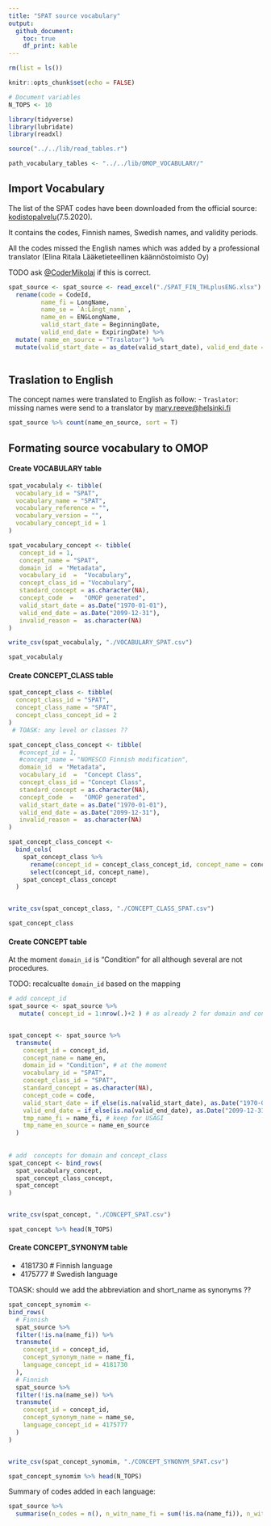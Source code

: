 ```yaml
---
title: "SPAT source vocabulary"
output:
  github_document:
    toc: true
    df_print: kable
---
```


```r
rm(list = ls())

knitr::opts_chunk$set(echo = FALSE)

# Document variables 
N_TOPS <- 10

library(tidyverse)
library(lubridate)
library(readxl)

source("../../lib/read_tables.r")

path_vocabulary_tables <- "../../lib/OMOP_VOCABULARY/"

```

## Import Vocabulary
The list of the SPAT codes have been downloaded from the official
source:
[kodistopalvelu](https://91.202.112.142/codeserver/pages/classification-view-page.xhtml?classificationKey=393&versionKey=471)(7.5.2020).

It contains the codes, Finnish names, Swedish names, and validity periods. 

All the codes missed the English names which was added by a professional translator (Elina Ritala Lääketieteellinen käännöstoimisto Oy)

TODO ask  [\@CoderMikolaj](github.com/CoderMikolaj) if this is correct. 

```r
spat_source <- spat_source <- read_excel("./SPAT_FIN_THLplusENG.xlsx") %>%  
  rename(code = CodeId, 
         name_fi = LongName,
         name_se = `A:Långt_namn`, 
         name_en = ENGLongName, 
         valid_start_date = BeginningDate, 
         valid_end_date = ExpiringDate) %>% 
  mutate( name_en_source = "Traslator") %>% 
  mutate(valid_start_date = as_date(valid_start_date), valid_end_date = as_date(valid_end_date))
 
```


## Traslation to English 
The concept names were translated to English as follow: 
- `Traslator`: missing names were send to a translator by <mary.reeve@helsinki.fi>

```r
spat_source %>% count(name_en_source, sort = T)
```

## Formating source vocabulary to OMOP

#### Create VOCABULARY table
```r
spat_vocabulaly <- tibble(
  vocabulary_id = "SPAT", 
  vocabulary_name = "SPAT",
  vocabulary_reference = "", 
  vocabulary_version = "", 
  vocabulary_concept_id = 1
)

spat_vocabulary_concept <- tibble(
   concept_id = 1,                                                                
   concept_name = "SPAT",
   domain_id  = "Metadata",                                                            
   vocabulary_id  =  "Vocabulary",                                                             
   concept_class_id = "Vocabulary",                                                             
   standard_concept = as.character(NA),                                                                      
   concept_code  =   "OMOP generated",                                                         
   valid_start_date = as.Date("1970-01-01"),                                                                     
   valid_end_date = as.Date("2099-12-31"),                                                                  
   invalid_reason =  as.character(NA)   
)

write_csv(spat_vocabulaly, "./VOCABULARY_SPAT.csv")

spat_vocabulaly
```

#### Create CONCEPT_CLASS table
```r
spat_concept_class <- tibble(
  concept_class_id = "SPAT", 
  concept_class_name = "SPAT",
  concept_class_concept_id = 2
) 
 # TOASK: any level or classes ??

spat_concept_class_concept <- tibble(
   #concept_id = 1,                                                                
   #concept_name = "NOMESCO Finnish modification",
   domain_id  = "Metadata",                                                            
   vocabulary_id  =  "Concept Class",                                                             
   concept_class_id = "Concept Class",                                                             
   standard_concept = as.character(NA),                                                                      
   concept_code  =   "OMOP generated",                                                         
   valid_start_date = as.Date("1970-01-01"),                                                                     
   valid_end_date = as.Date("2099-12-31"),                                                                  
   invalid_reason =  as.character(NA)   
)

spat_concept_class_concept <- 
  bind_cols(
    spat_concept_class %>% 
      rename(concept_id = concept_class_concept_id, concept_name = concept_class_id) %>% 
      select(concept_id, concept_name), 
    spat_concept_class_concept
  )


write_csv(spat_concept_class, "./CONCEPT_CLASS_SPAT.csv")

spat_concept_class
```


#### Create CONCEPT table 

At the moment `domain_id` is "Condition" for all although several are not procedures. 

TODO: recalcualte `domain_id` based on the mapping 

```r

# add concept_id
spat_source <- spat_source %>% 
   mutate( concept_id = 1:nrow(.)+2 ) # as already 2 for domain and concept_class


spat_concept <- spat_source %>% 
  transmute(
    concept_id = concept_id, 
    concept_name = name_en,
    domain_id = "Condition", # at the moment
    vocabulary_id = "SPAT", 
    concept_class_id = "SPAT", 
    standard_concept = as.character(NA), 
    concept_code = code, 
    valid_start_date = if_else(is.na(valid_start_date), as.Date("1970-01-01"), valid_start_date), 
    valid_end_date = if_else(is.na(valid_end_date), as.Date("2099-12-31"), valid_end_date), 
    tmp_name_fi = name_fi, # keep for USAGI
    tmp_name_en_source = name_en_source
  ) 
    
        
# add  concepts for domain and concept_class
spat_concept <- bind_rows(
  spat_vocabulary_concept, 
  spat_concept_class_concept, 
  spat_concept
)


write_csv(spat_concept, "./CONCEPT_SPAT.csv")

spat_concept %>% head(N_TOPS)
```


#### Create CONCEPT_SYNONYM table 
- 4181730 # Finnish language
- 4175777 # Swedish language

TOASK: should we add the abbreviation and short_name as synonyms ??


```r
spat_concept_synomim <-
bind_rows( 
  # Finnish
  spat_source %>% 
  filter(!is.na(name_fi)) %>% 
  transmute(
    concept_id = concept_id, 
    concept_synonym_name = name_fi, 
    language_concept_id = 4181730
  ),
  # Finnish
  spat_source %>% 
  filter(!is.na(name_se)) %>% 
  transmute(
    concept_id = concept_id, 
    concept_synonym_name = name_se, 
    language_concept_id = 4175777
  )
)


write_csv(spat_concept_synomim, "./CONCEPT_SYNONYM_SPAT.csv")

spat_concept_synomim %>% head(N_TOPS)

```

Summary of codes added in each language: 

```r

spat_source %>%
  summarise(n_codes = n(), n_witn_name_fi = sum(!is.na(name_fi)), n_witn_name_se = sum(!is.na(name_se)))

```




















